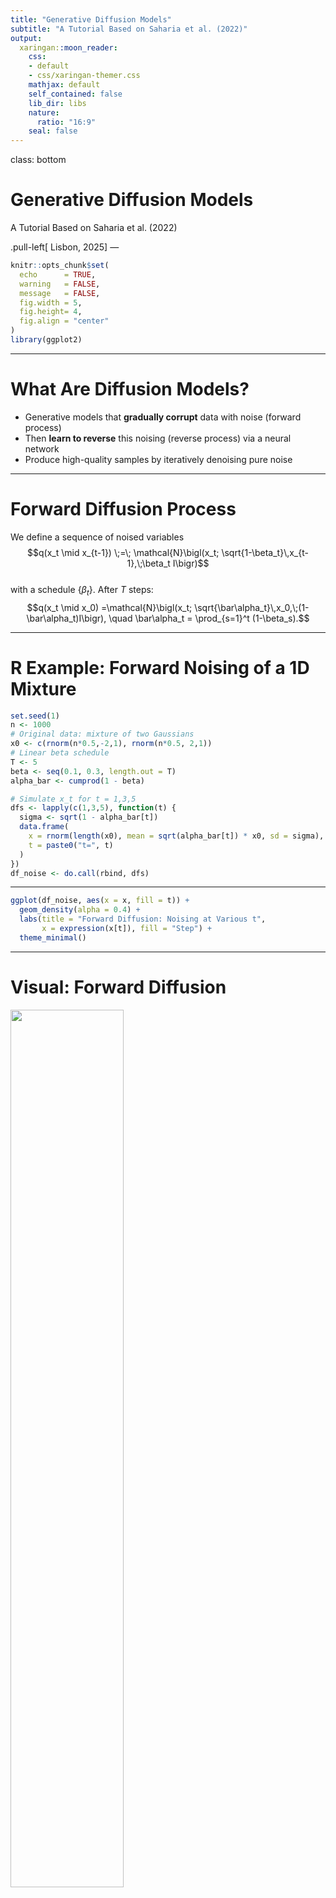 ```yaml
---
title: "Generative Diffusion Models"
subtitle: "A Tutorial Based on Saharia et al. (2022)"
output:
  xaringan::moon_reader:
    css: 
    - default
    - css/xaringan-themer.css
    mathjax: default
    self_contained: false
    lib_dir: libs
    nature:
      ratio: "16:9"
    seal: false
---
```

class: bottom

# Generative Diffusion Models
A Tutorial Based on Saharia et al. (2022)

.pull-left[
Lisbon, 2025
]
---

```r
knitr::opts_chunk$set(
  echo      = TRUE,
  warning   = FALSE,
  message   = FALSE,
  fig.width = 5,
  fig.height= 4,
  fig.align = "center"
)
library(ggplot2)
```

---

# What Are Diffusion Models?

- Generative models that **gradually corrupt** data with noise (forward process)  
- Then **learn to reverse** this noising (reverse process) via a neural network  
- Produce high-quality samples by iteratively denoising pure noise  

---

# Forward Diffusion Process

We define a sequence of noised variables  
$$q(x_t \mid x_{t-1}) \;=\; \mathcal{N}\bigl(x_t; \sqrt{1-\beta_t}\,x_{t-1},\;\beta_t I\bigr)$$  
with a schedule $\{\beta_t\}$.  After $T$ steps:  
$$q(x_t \mid x_0)
=\mathcal{N}\bigl(x_t; \sqrt{\bar\alpha_t}\,x_0,\;(1-\bar\alpha_t)I\bigr),
\quad
\bar\alpha_t = \prod_{s=1}^t (1-\beta_s).$$

---

# R Example: Forward Noising of a 1D Mixture

```r
set.seed(1)
n <- 1000
# Original data: mixture of two Gaussians
x0 <- c(rnorm(n*0.5,-2,1), rnorm(n*0.5, 2,1))
# Linear beta schedule
T <- 5
beta <- seq(0.1, 0.3, length.out = T)
alpha_bar <- cumprod(1 - beta)

# Simulate x_t for t = 1,3,5
dfs <- lapply(c(1,3,5), function(t) {
  sigma <- sqrt(1 - alpha_bar[t])
  data.frame(
    x = rnorm(length(x0), mean = sqrt(alpha_bar[t]) * x0, sd = sigma),
    t = paste0("t=", t)
  )
})
df_noise <- do.call(rbind, dfs)
```

---

```r
ggplot(df_noise, aes(x = x, fill = t)) +
  geom_density(alpha = 0.4) +
  labs(title = "Forward Diffusion: Noising at Various t",
       x = expression(x[t]), fill = "Step") +
  theme_minimal()
```

---

# Visual: Forward Diffusion

![](figs/forward_diffusion.png){width=60%}

_(When you knit, the above code produces densities at t=1,3,5.)_

---

# Reverse Diffusion Process

The reverse (generative) process is
$$p_\theta(x_{t-1}\!\mid x_t)=\mathcal{N}\bigl(x_{t-1};\mu_\theta(x_t,t),\Sigma_\theta(t)\bigr)$$ 

We train a network to predict the noise term $\epsilon$ in:
$$x_t = \sqrt{\bar\alpha_t}\,x_0 + \sqrt{1-\bar\alpha_t}\,\epsilon.$$

---

# Learning Objective

One can show the simple training loss:
$$\mathcal{L}(\theta)
= \mathbb{E}_{x_0,\epsilon,t}
\Bigl\|\epsilon - \epsilon_\theta\bigl(\sqrt{\bar\alpha_t}x_0 + \sqrt{1-\bar\alpha_t}\,\epsilon,\;t\bigr)\Bigr\|^2.$$

---

# Pseudocode: Sampling from a Diffusion Model

```r
# assume epsilon_theta(x, t) is our trained denoiser
x_T <- rnorm(n)    # start from pure noise
for (t in T:1) {
  z <- if (t>1) rnorm(n) else 0
  mu <- (1/sqrt(1 - beta[t])) * (x_t - (beta[t]/sqrt(1 - alpha_bar[t])) * 
        epsilon_theta(x_t, t))
  sigma_t <- sqrt(beta[t])
  x_[t-1] <- mu + sigma_t * z
}
# x_0 is a sample from the learned distribution
```

---

# Illustrative Example: 1D Reverse

```r
# Placeholder: if you have a trained epsilon_theta(), run above loop
# Here we'd plot x_t histograms evolving from noise to learned mixture
```

---

# Applications & Extensions

- **Image synthesis**: Denoising Diffusion Probabilistic Models (DDPM)  
- **Conditional generation**: classifier guidance, classifier-free guidance  
- **Latent diffusion**: work in latent space for efficiency  
- **Score-based SDE**: continuous-time analogues  

---

# Key References

1. Ho, J., Jain, A., & Abbeel, P. (2020). *Denoising Diffusion Probabilistic Models*. NeurIPS.  
2. Song, Y., & Ermon, S. (2019). *Generative Modeling by Estimating Gradients of the Data Distribution*. NeurIPS.  
3. Saharia, C., et al. (2022). *Photorealistic Text-to-Image Diffusion Models with Deep Text Encoding*. arXiv:2209.02646.  
4. Kingma, D. P., & Dhariwal, P. (2021). *Improved DDPMs*. arXiv:2102.09672.  

---


---
# Deep Dive: What Are Diffusion Models?  
---

# Core Idea  

- **Forward (noising) process**: gradually corrupt data  
  $$q(x_t\mid x_{t-1})=\mathcal{N}\bigl(x_t;\sqrt{1-\beta_t}\,x_{t-1},\,\beta_tI\bigr)$$  
  over \(t=1,\dots,T\).  
- **Reverse (denoising) process**: learn to invert the noise  
  $$p_\theta(x_{t-1}\mid x_t)=\mathcal{N}\bigl(x_{t-1};\mu_\theta(x_t,t),\,\Sigma_\theta(t)\bigr).$$  
- A neural network \(\epsilon_\theta(x_t,t)\) predicts the noise \(\epsilon\) added at each step.  

---

# The Forward Chain  

- Start from clean data \(x_0\).  
- At each step \(t\), add Gaussian noise with variance \(\beta_t\).  
- After \(T\) steps, \(x_T\) is nearly isotropic Gaussian, independent of \(x_0\).  
- Closed‐form:  
  $$q(x_t\mid x_0)=\mathcal{N}\bigl(x_t;\sqrt{\bar\alpha_t}\,x_0,\,(1-\bar\alpha_t)I\bigr),\quad\bar\alpha_t=\prod_{s=1}^t(1-\beta_s).$$  

---

# The Reverse Chain  

- We cannot sample \(x_{t-1}\) exactly, so we train \(\epsilon_\theta\) to predict noise:  
  $$x_t=\sqrt{\bar\alpha_t}\,x_0+\sqrt{1-\bar\alpha_t}\,\epsilon,\quad\epsilon\sim\mathcal{N}(0,I).$$  
- Loss function:  
  $$\mathcal{L}(\theta)=\mathbb{E}_{x_0,t,\epsilon}\bigl\|\epsilon-\epsilon_\theta(x_t,t)\bigr\|^2.$$  
- Once trained, sample by starting at \(x_T\sim\mathcal{N}(0,I)\) and iteratively applying the learned denoiser.  

---

# Connection to Score Matching  

- **Score function**: \(\nabla_{x}\log q(x_t)\).  
- Score‐based models estimate this gradient and perform Langevin‐style sampling.  
- Diffusion models parameterize a noise‐prediction function \(\epsilon_\theta\), which implicitly yields a score:  
  $$\nabla_{x_t}\log q(x_t\mid x_0)\propto -\frac{\epsilon_\theta(x_t,t)}{\sqrt{1-\bar\alpha_t}}.$$  

---

# Noise Schedules  

- **Linear schedule**: \(\beta_t\) increases linearly from small to large.  
- **Cosine schedule** (Nichol & Dhariwal): shapes \(\bar\alpha_t\) with cosine for smoother noise injection.  
- Choice of schedule affects sample quality and training stability.  

---

# Variants & Extensions  

- **DDPM** (Ho et al., 2020): the original denoising diffusion probabilistic model.  
- **DDIM** (Song et al., 2020): deterministic sampling paths for faster sampling.  
- **Score‐based SDEs** (Song et al., 2021): continuous‐time diffusion via stochastic differential equations.  
- **Latent diffusion** (Rombach et al., 2022): apply diffusion in a lower‐dimensional latent space for efficiency.  

---

# Practical Considerations  

- **Network architecture**: U-Net backbone with attention for images.  
- **Computational cost**: sampling requires \(T\) neural‐net evaluations—often \(T\)=1000.  
- **Acceleration**: DDIM, PNDM, and other fast samplers reduce steps to 50–100 with minimal quality loss.  
- **Hyperparameters**: choice of \(\beta_t\), model capacity, batch size.  

---

# Applications  

- **Image synthesis**: photorealistic generation (e.g., Stable Diffusion).  
- **Conditional generation**: text‐to‐image, super‐resolution, inpainting.  
- **Audio & video**: waveform generation, video frame interpolation.  
- **Scientific modeling**: molecular conformer sampling, weather forecast emulation.  

---

# Key References  

1. Ho, J., Jain, A., & Abbeel, P. (2020). *Denoising Diffusion Probabilistic Models*. NeurIPS.  
2. Song, Y., & Ermon, S. (2021). *Score-Based Generative Modeling through Stochastic Differential Equations*. ICLR.  
3. Nichol, A. Q., & Dhariwal, P. (2021). *Improved Denoising Diffusion Probabilistic Models*. ICML.  
4. Rombach, R., Blattmann, A., Lorenz, D., Esser, P., & Ommer, B. (2022). *High‐Resolution Image Synthesis with Latent Diffusion Models*. CVPR.  
5. Saharia, C., et al. (2022). *Photorealistic Text‐to‐Image Diffusion Models with Deep Text Encoding*. arXiv:2209.02646.  

